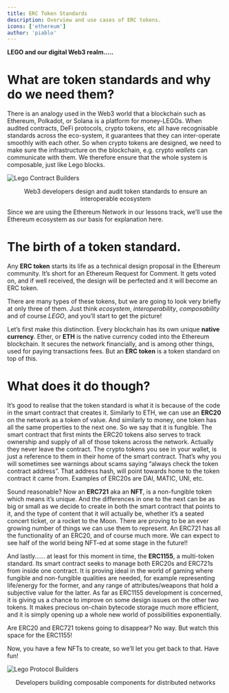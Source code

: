 ```yaml
---
title: ERC Token Standards
description: Overview and use cases of ERC tokens.
icons: ['ethereum']
author: 'piablo' 
---
```



**LEGO and our digital Web3 realm…..**

# What are token standards and why do we need them?

There is an analogy used in the Web3 world that a blockchain such as Ethereum, Polkadot, or Solana is a platform for money-LEGOs. When audited contracts, DeFi protocols, crypto tokens, etc all have recognisable standards across the eco-system, it guarantees that they can inter-operate smoothly with each other. So when crypto tokens are designed, we need to make sure the infrastructure on the blockchain, e.g. crypto *wallets* can communicate with them. We therefore ensure that the whole system is composable, just like Lego blocks.

![Lego Contract Builders](/assets/lessons/token-standards/LegoPair2.png)

<center>Web3 developers design and audit token standards to ensure an interoperable ecosystem</center> 

Since we are using the Ethereum Network in our lessons track, we’ll use the Ethereum ecosystem as our basis for explanation here.

# The birth of a token standard.

Any **ERC token** starts its life as a technical design proposal in the Ethereum community. It’s short for an Ethereum Request for Comment. It gets voted on, and if well received, the design will be perfected and it will become an ERC token. 

There are many types of these tokens, but we are going to look very briefly at only three of them. Just think *ecosystem*, *interoperability*, *composability* and of course *LEGO*, and you’ll start to get the picture!

Let’s first make this distinction. Every blockchain has its own unique **native currency**. Ether, or **ETH** is the native currency coded into the Ethereum blockchain. It secures the network financially, and is among other things, used for paying transactions fees. But an **ERC token** is a token standard on top of this.

# What does it do though? 

It’s good to realise that the token standard is what it is because of the code in the smart contract that creates it. Similarly to ETH, we can use an **ERC20** on the network as a token of value. And similarly to money, one token has all the same properties to the next one. So we say that it is fungible. The smart contract that first mints the ERC20 tokens also serves to track ownership and supply of all of those tokens across the network. Actually they never leave the contract. The crypto tokens you see in your wallet, is just a reference to them in their home of the smart contract. That’s why you will sometimes see warnings about scams saying “always check the token contract address”. That address hash, will point towards home to the token contract it came from. Examples of ERC20s are DAI, MATIC, UNI, etc.

Sound reasonable? Now an **ERC721** aka an **NFT**, is a non-fungible token which means it’s unique. And the differences in one to the next can be as big or small as we decide to create in both the smart contract that points to it, and the type of content that it will actually be, whether it’s a seated concert ticket, or a rocket to the Moon. There are proving to be an ever growing number of things we can use them to represent.  An ERC721 has all the functionality of an ERC20, and  of course much more. We can expect to see half of the world being NFT-ed at some stage in the future!!

And lastly…… at least for this moment in time, the **ERC1155**, a multi-token standard. Its smart contract seeks to manage both ERC20s and ERC721s from inside one contract. It is proving ideal in the world of gaming where fungible and non-fungible qualities are needed, for example representing life/energy for the former, and any range of attributes/weapons that hold a subjective value for the latter. As far as ERC1155 development is concerned, it is giving us a chance to improve on some design issues on the other two tokens. It makes precious on-chain bytecode storage much more efficient, and it is simply opening up a whole new world of possibilities exponentially. 

Are ERC20 and ERC721 tokens going to disappear? No way. But watch this space for the ERC1155!

Now, you have a few NFTs to create, so we’ll let you get back to that. Have fun!

![Lego Protocol Builders](/assets/lessons/token-standards/NFT.LegoBuilders2.png)

<center>Developers building composable components for distributed networks</center>
